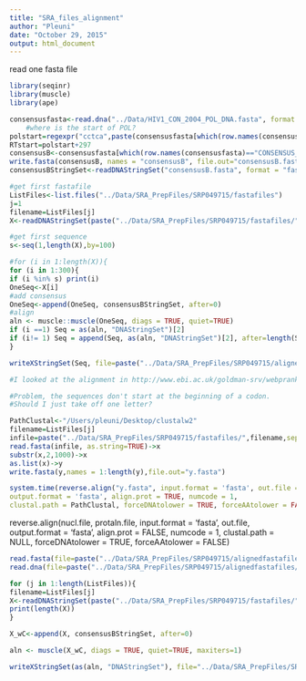 ```yaml
---
title: "SRA_files_alignment"
author: "Pleuni"
date: "October 29, 2015"
output: html_document
---
```


read one fasta file

```r
library(seqinr)
library(muscle)
library(ape)

consensusfasta<-read.dna("../Data/HIV1_CON_2004_POL_DNA.fasta", format = "fasta",as.character=TRUE)	
	#where is the start of POL? 
polstart=regexpr("cctca",paste(consensusfasta[which(row.names(consensusfasta)=="CONSENSUS_B"),],collapse=""))[1]
RTstart=polstart+297
consensusB<-consensusfasta[which(row.names(consensusfasta)=="CONSENSUS_B"), (RTstart+167):(RTstart+690)]
write.fasta(consensusB, names = "consensusB", file.out="consensusB.fasta")
consensusBStringSet<-readDNAStringSet("consensusB.fasta", format = "fasta")
```

```r

#get first fastafile
ListFiles<-list.files("../Data/SRA_PrepFiles/SRP049715/fastafiles")
j=1
filename=ListFiles[j]
X<-readDNAStringSet(paste("../Data/SRA_PrepFiles/SRP049715/fastafiles/",filename,sep=""), format = "fasta")

#get first sequence
s<-seq(1,length(X),by=100)

#for (i in 1:length(X)){
for (i in 1:300){
if (i %in% s) print(i)    
OneSeq<-X[i]
#add consensus
OneSeq<-append(OneSeq, consensusBStringSet, after=0)
#align
aln <- muscle::muscle(OneSeq, diags = TRUE, quiet=TRUE)
if (i ==1) Seq = as(aln, "DNAStringSet")[2]
if (i!= 1) Seq = append(Seq, as(aln, "DNAStringSet")[2], after=length(Seq))
}

writeXStringSet(Seq, file=paste("../Data/SRA_PrepFiles/SRP049715/alignedfastafiles/",filename,sep=""))

#I looked at the alignment in http://www.ebi.ac.uk/goldman-srv/webprank/ and found plenty of mistakes. 

```

```r

#Problem, the sequences don't start at the beginning of a codon. 
#Should I just take off one letter? 

PathClustal<-"/Users/pleuni/Desktop/clustalw2"
filename=ListFiles[j]
infile=paste("../Data/SRA_PrepFiles/SRP049715/fastafiles/",filename,sep="")
read.fasta(infile, as.string=TRUE)->x
substr(x,2,1000)->x
as.list(x)->y
write.fasta(y,names = 1:length(y),file.out="y.fasta")

system.time(reverse.align("y.fasta", input.format = 'fasta', out.file = paste("aligned",filename, sep=""),
output.format = 'fasta', align.prot = TRUE, numcode = 1,
clustal.path = PathClustal, forceDNAtolower = TRUE, forceAAtolower = FALSE))

```



reverse.align(nucl.file, protaln.file, input.format = 'fasta', out.file,
output.format = 'fasta', align.prot = FALSE, numcode = 1,
clustal.path = NULL, forceDNAtolower = TRUE, forceAAtolower = FALSE)


```r
read.fasta(file=paste("../Data/SRA_PrepFiles/SRP049715/alignedfastafiles/",filename,sep=""))->F
read.dna(file=paste("../Data/SRA_PrepFiles/SRP049715/alignedfastafiles/",filename,sep=""), format="fasta")->F


```


```r
for (j in 1:length(ListFiles)){
filename=ListFiles[j]
X<-readDNAStringSet(paste("../Data/SRA_PrepFiles/SRP049715/fastafiles/",filename,sep=""), format = "fasta")
print(length(X))
}

```


```r

X_wC<-append(X, consensusBStringSet, after=0)

aln <- muscle(X_wC, diags = TRUE, quiet=TRUE, maxiters=1)

writeXStringSet(as(aln, "DNAStringSet"), file="../Data/SRA_PrepFiles/SRP049715/alignedfastafiles/TRY.fasta")


```


